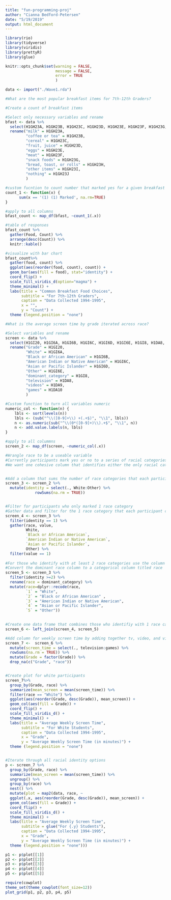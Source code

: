 ```yaml
---
title: "fun-programming-proj"
author: "Cianna Bedford-Petersen"
date: "5/19/2019"
output: html_document
---
```


```r

library(rio)
library(tidyverse)
library(viridis)
library(prettyR)
library(glue)

knitr::opts_chunk$set(warning = FALSE,
                      message = FALSE,
                      error = TRUE
                      )

data <- import("./Wave1.rda")


```

```r

#What are the most popular breakfast items for 7th-12th Graders?

#Create a count of breakfast items

#Select only necessary variables and rename
bfast <- data %>% 
  select(H1GH23A, H1GH23B, H1GH23C, H1GH23D, H1GH23E, H1GH23F, H1GH23G, H1GH23H, H1GH23I, H1GH23J) %>% 
  rename("milk" = H1GH23A,
         "coffee or tea" = H1GH23B,
         "cereal" = H1GH23C,
         "fruit, juice" = H1GH23D,
         "eggs" = H1GH23E,
         "meat" = H1GH23F,
         "snack foods" = H1GH23G,
         "bread, toast, or rolls" = H1GH23H,
         "other items" = H1GH23I,
         "nothing" = H1GH23J
         )

#custom fucntion to count number that marked yes for a given breakfast food column
count_1 <- function(x) {
      sum(x == '(1) (1) Marked', na.rm=TRUE)
}

#apply to all columns
bfast_count <- map_df(bfast, ~count_1(.x))

#table of responses
bfast_count %>% 
  gather(Food, Count) %>% 
  arrange(desc(Count)) %>% 
  knitr::kable()

#visualize with bar chart
bfast_count%>% 
  gather(food, count) %>% 
  ggplot(aes(reorder(food, count), count)) +
  geom_bar(aes(fill = food), stat="identity") + 
  coord_flip() +
  scale_fill_viridis_d(option="magma") +
  theme_minimal() +
  labs(title = "Common Breakfast Food Choices",
       subtitle = "For 7th-12th Graders",
       caption = "Data Collected 1994-1995",
       x = "",
       y = "Count") +
  theme (legend.position = "none")

```

```r

#What is the average screen time by grade iterated across race?

#Select variables and rename
screen <- data %>% 
  select(H1GI20, H1GI6A, H1GI6B, H1GI6C, H1GI6D, H1GI6E, H1GI8, H1DA8, H1DA9, H1DA10) %>% 
  rename("Grade" = H1GI20, 
         "White" = H1GI6A,
         "Black or African American" = H1GI6B,
         "American Indian or Native American" = H1GI6C,
         "Asian or Pacific Islander" = H1GI6D,
         "Other" = H1GI6E,
         "dominant_category" = H1GI8,
         "television" = H1DA8,
         "videos" = H1DA9,
         "games" = H1DA10
         )

#Custom function to turn all variables numeric
numeric_col <- function(n) {
    lbls <- sort(levels(n))
    lbls <- (sub("^\\([0-9]+\\) +(.+$)", "\\1", lbls))
    n <- as.numeric(sub("^\\(0*([0-9]+)\\).+$", "\\1", n))
    n <- add.value.labels(n, lbls)
}

#apply to all colummns
screen_2 <- map_df(screen, ~numeric_col(.x))

#Wrangle race to be a useable variable
#Currently participants mark yes or no to a series of racial categories, if they mark yes for multiple racial groups then they are asked as a separate question which race they most identify with 
#We want one cohesive column that identifies either the only racial category a participant marked or if they marked multiple we want to know which race they most identify with


#Add a column that sums the number of race categories that each participant selected
screen_3 <- screen_2 %>% 
  mutate(identity = select(., White:Other) %>% 
             rowSums(na.rm = TRUE))


#Filter for participants who only marked 1 race category
#Gather data and filter for the 1 race category that each participant chose
screen_4 <- screen_3 %>% 
  filter(identity == 1) %>% 
  gather(race, value, 
         White, 
         `Black or African American`, 
         `American Indian or Native American`, 
         `Asian or Pacific Islander`, 
         Other) %>% 
  filter(value == 1)
  
#For those who identify with at least 2 race categories use the column indicating which race they identify with most
#Convert the dominant race column to a categorical column titled race
screen_5 <- screen_3 %>% 
  filter(identity >=2) %>% 
  rename(race = dominant_category) %>% 
  mutate(race=dplyr::recode(race, 
         `1` = "White", 
         `2` = "Black or African American" ,
         `3` = "American Indian or Native American", 
         `4` = "Asian or Pacific Islander", 
         `5` = "Other"))
  

#Create one data frame that combines those who identifiy with 1 race category and those who identify with at least 2 race categories 
screen_6 <- left_join(screen_4, screen_5)

#Add column for weekly screen time by adding together tv, video, and videogame time
screen_7 <-  screen_6 %>% 
  mutate(screen_time = select(., television:games) %>% 
  rowSums(na.rm = TRUE)) %>% 
  mutate(Grade = factor(Grade)) %>% 
  drop_na(c("Grade", "race"))


#Create plot for white participants
screen_7%>% 
  group_by(Grade, race) %>% 
  summarize(mean_screen = mean(screen_time)) %>%
  filter(race == "White") %>% 
  ggplot(aes(reorder(Grade, desc(Grade)), mean_screen)) +
  geom_col(aes(fill = Grade)) + 
  coord_flip() +
  scale_fill_viridis_d() +
  theme_minimal() +
  labs(title = "Average Weekly Screen Time",
       subtitle = "For White Students",
       caption = "Data Collected 1994-1995",
       x = "Grade",
       y = "Average Weekly Screen Time (in minutes)") +
  theme (legend.position = "none")


#Iterate through all racial identity options
p <- screen_7 %>% 
  group_by(Grade, race) %>% 
  summarize(mean_screen = mean(screen_time)) %>%
  ungroup() %>% 
  group_by(race) %>% 
  nest() %>% 
  mutate(plot = map2(data, race, ~
  ggplot(.x, aes(reorder(Grade, desc(Grade)), mean_screen)) +
  geom_col(aes(fill = Grade)) + 
  coord_flip() +
  scale_fill_viridis_d() +
  theme_minimal() +
  labs(title = "Average Weekly Screen Time",
       subtitle = glue("For {.y} Students"),
       caption = "Data Collected 1994-1995",
       x = "Grade",
       y = "Average Weekly Screen Time (in minutes)") +
  theme (legend.position = "none")))

p1 <- p$plot[[1]]
p2 <- p$plot[[2]]
p3 <- p$plot[[3]]
p4 <- p$plot[[4]]
p5 <- p$plot[[5]]

require(cowplot)
theme_set(theme_cowplot(font_size=12))
plot_grid(p1, p2, p3, p4, p5)
```

